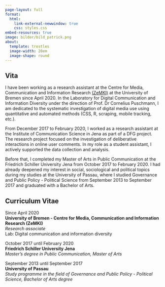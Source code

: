 ```yaml
---
page-layout: full
format: 
  html:
    link-external-newwindow: true
    css: styles.css
embed-resources: true
image: bilder/bild_patrick.png
about:
  template: trestles
  image-width: 20em
  image-shape: round
---
```


## Vita

I have been working as a research assistant at the Centre for Media, Communication and Information Research [(ZeMKI)](https://zemki.uni-bremen.de/) at the University of Bremen since April 2020. In the Laboratory for Digital Communication and Information Diversity under the direction of Prof. Dr Cornelius Puschmann, I am dedicated to the systematic investigation of digital media use using quantitative and automated methods (CSS, R, scraping, mobile tracking, etc.).

From December 2017 to February 2020, I worked as a research assistant at the Institute of Communication Science in Jena as part of a DFG project. The research project focused on the investigation of deliberative interactions in online user comments. In my role as a student assistant, I actively supported the data collection and analysis.

Before that, I completed my Master of Arts in Public Communication at the Friedrich Schiller University Jena from October 2017 to February 2020. I had already deepened my interest in social, sociological and political topics during my studies at the University of Passau, where I studied Governance and Public Policy - Political Science from September 2013 to September 2017 and graduated with a Bachelor of Arts.

## Curriculum Vitae
 
Since April 2020 \
**University of Bremen - Centre for Media, Communication and Information Research (ZeMKI)** \
*Research associate* \
Lab: Digital communication and information diversity \

October 2017 until February 2020 \
**Friedrich Schiller University Jena** \
*Master's degree in Public Communication, Master of Arts* \

September 2013 until September 2017 \
**University of Passau** \
*Study programme in the field of Governance and Public Policy - Political Science, Bachelor of Arts degree* \
